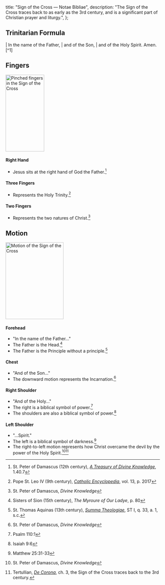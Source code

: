   title: "Sign of the Cross — Notae Bibliae",
  description: "The Sign of the Cross traces back to as early as the 3rd century, and is a significant part of Christian prayer and liturgy.",
};

<Initial text="Sign of the Cross" />

## Trinitarian Formula

<Poetry>
|  In the name of the Father,
|      and of the Son,
|          and of the Holy Spirit. Amen.[^1]
</Poetry>

## Fingers

<Image
  className="fixed-width"
  src="/images/sign-of-the-cross-fingers.png"
  alt="Pinched fingers in the Sign of the Cross"
  width="126"
  height="250"
/>

#### Right Hand
- Jesus sits at the right hand of God the Father.[^2]

#### Three Fingers
- Represents the Holy Trinity.[^3]

#### Two Fingers
- Represents the two natures of Christ.[^4]

 ## Motion

<Image
  className="fixed-width"
  src="/images/sign-of-the-cross-motion.png"
  alt="Motion of the Sign of the Cross"
  width="189"
  height="250"
/>

#### Forehead
- "In the name of the Father..."
- The Father is the Head.[^5]
- The Father is the Principle without a principle.[^6]

#### Chest
- "And of the Son..."
- The downward motion represents the Incarnation.[^7]

#### Right Shoulder
- "And of the Holy..."
- The right is a biblical symbol of power.[^8]
- The shoulders are also a biblical symbol of power.[^9]

#### Left Shoulder
- "...Spirit."
- The left is a biblical symbol of darkness.[^10]
- The right-to-left motion represents how Christ overcame the devil by the power of the Holy Spirit.[^11][^12]

[^1]: From Jesus' words in the Great Commission (Matt. 28:19).
[^2]: St. Peter of Damascus (12th century), [*A Treasury of Divine Knowledge*](https://orthodoxchurchfathers.com/fathers/philokalia/st-peter-of-damaskos-book-i-a-treasury-of-divine-knowledge.html), 1.40.7
[^3]: Pope St. Leo IV (9th century), [*Catholic Encyclopedia*](https://www.ccel.org/ccel/h/herbermann/cathen13/cache/cathen13.pdf), vol. 13, p. 2017
[^4]: St. Peter of Damascus, *Divine Knowledge*
[^5]: Sisters of Sion (15th century), *The Myroure of Our Ladye*, p. 80
[^6]: St. Thomas Aquinas (13th century), [*Summa Theologiae*](https://aquinas.cc/la/en/~ST.I.Q33.A1.SC), ST I, q. 33, a. 1, s.c.
[^7]: St. Peter of Damascus, *Divine Knowledge*
[^8]: Psalm 110:1
[^9]: Isaiah 9:6
[^10]: Matthew 25:31-33
[^11]: St. Peter of Damascus, *Divine Knowledge*
[^12]: Tertullian, [*De Corona*](https://www.newadvent.org/fathers/0304.htm), ch. 3, the Sign of the Cross traces back to the 3rd century.
